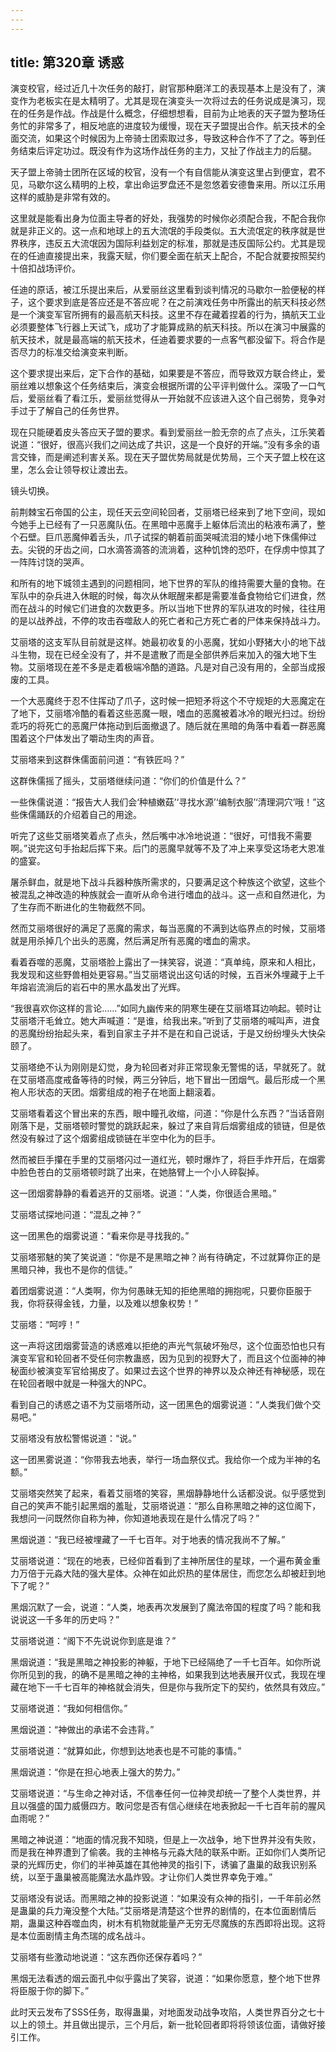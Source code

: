 ```yaml
---
---
---
```

title: 第320章 诱惑
---



演变校官，经过近几十次任务的敲打，尉官那种磨洋工的表现基本上是没有了，演变作为老板实在是太精明了。尤其是现在演变头一次将过去的任务说成是演习，现在的任务是作战。作战是什么概念，仔细想想看，目前为止地表的天子盟为整场任务忙的非常多了，相反地底的进度较为缓慢，现在天子盟提出合作。航天技术的全面交流，如果这个时候因为上帝骑士团索取过多，导致这种合作不了了之。等到任务结束后评定功过。既没有作为这场作战任务的主力，又扯了作战主力的后腿。

天子盟上帝骑士团所在区域的校官，没有一个有自信能从演变这里占到便宜，君不见，马歇尔这么精明的上校，拿出命运罗盘还不是忽悠着安德鲁来用。所以江乐用这样的威胁是非常有效的。

这里就是能看出身为位面主导者的好处，我强势的时候你必须配合我，不配合我你就是非正义的。这一点和地球上的五大流氓的手段类似。五大流氓定的秩序就是世界秩序，违反五大流氓因为国际利益划定的标准，那就是违反国际公约。尤其是现在的任迪直接提出来，我露天赋，你们要全面在航天上配合，不配合就要按照契约十倍扣战场评价。

任迪的原话，被江乐提出来后，从爱丽丝这里看到谈判情况的马歇尔一脸便秘的样子，这个要求到底是答应还是不答应呢？在之前演戏任务中所露出的航天科技必然是一个演变军官所拥有的最高航天科技。这里不存在藏着捏着的行为，搞航天工业必须要整体飞行器上天试飞，成功了才能算成熟的航天科技。所以在演习中展露的航天技术，就是最高端的航天技术，任迪着要求要的一点客气都没留下。将合作是否尽力的标准交给演变来判断。

这个要求提出来后，定下合作的基础，如果要是不答应，而导致双方联合终止，爱丽丝难以想象这个任务结束后，演变会根据所谓的公平评判做什么。深吸了一口气后，爱丽丝看了看江乐，爱丽丝觉得从一开始就不应该进入这个自己弱势，竞争对手过于了解自己的任务世界。

现在只能硬着皮头答应天子盟的要求。看到爱丽丝一脸无奈的点了点头，江乐笑着说道：“很好，很高兴我们之间达成了共识，这是一个良好的开端。”没有多余的语言交锋，而是阐述利害关系。现在天子盟优势局就是优势局，三个天子盟上校在这里，怎么会让领导权让渡出去。

镜头切换。

前荆棘宝石帝国的公主，现任天云空间轮回者，艾丽塔已经来到了地下空间，现如今她手上已经有了一只恶魔队伍。在黑暗中恶魔手上躯体后流出的粘液布满了，整个石壁。巨爪恶魔伸着舌头，爪子试探的朝着前面哭喊流泪的矮小地下侏儒伸过去。尖锐的牙齿之间，口水滴答滴答的流淌着，这种饥馋的恐吓，在俘虏中惊其了一阵阵讨饶的哭声。

和所有的地下城领主遇到的问题相同，地下世界的军队的维持需要大量的食物。在军队中的杂兵进入休眠的时候，每次从休眠醒来都是需要准备食物给它们进食，然而在战斗的时候它们进食的次数更多。所以当地下世界的军队进攻的时候，往往用的是以战养战，不停的攻击吞噬敌人的死亡者和己方死亡者的尸体来保持战斗力。

艾丽塔的这支军队目前就是这样。她最初收复的小恶魔，犹如小野猪大小的地下战斗生物，现在已经全没有了，并不是遣散了而是全部供养后来加入的强大地下生物。艾丽塔现在差不多是走着极端冷酷的道路。凡是对自己没有用的，全部当成报废的工具。

一个大恶魔终于忍不住挥动了爪子，这时候一把短矛将这个不守规矩的大恶魔定在了地下，艾丽塔冷酷的看着这些恶魔一眼，嗜血的恶魔被着冰冷的眼光扫过。纷纷乖巧的将死亡的恶魔尸体拖动到后面撤退了。随后就在黑暗的角落中看着一群恶魔围着这个尸体发出了嚼动生肉的声音。

艾丽塔来到这群侏儒面前问道：“有铁匠吗？”

这群侏儒摇了摇头，艾丽塔继续问道：“你们的价值是什么？”

一些侏儒说道：“报告大人我们会‘种植嫩菇’‘寻找水源’‘编制衣服’‘清理洞穴’哦！”这些侏儒踊跃的介绍着自己的用途。

听完了这些艾丽塔笑着点了点头，然后嘴中冰冷地说道：“很好，可惜我不需要啊。”说完这句手抬起后挥下来。后门的恶魔早就等不及了冲上来享受这场老大恩准的盛宴。

屠杀鲜血，就是地下战斗兵器种族所需求的，只要满足这个种族这个欲望，这些个被混乱之神改造的种族就会一直听从命令进行嗜血的战斗。这一点和自然进化，为了生存而不断进化的生物截然不同。

然而艾丽塔很好的满足了恶魔的需求，每当恶魔的不满到达临界点的时候，艾丽塔就是用杀掉几个出头的恶魔，然后满足所有恶魔的嗜血的需求。

看着吞噬的恶魔，艾丽塔脸上露出了一抹笑容，说道：“真单纯，原来和人相比，我发现和这些野兽相处更容易。”当艾丽塔说出这句话的时候，五百米外埋藏于上千年熔岩流淌后的岩石中的黑水晶发出了光辉。

“我很喜欢你这样的言论……”如同九幽传来的阴寒生硬在艾丽塔耳边响起。顿时让艾丽塔汗毛耸立。她大声喊道：“是谁，给我出来。”听到了艾丽塔的喊叫声，进食的恶魔纷纷抬起头来，看到自家主子并不是在和自己说话，于是又纷纷埋头大快朵颐了。

艾丽塔绝不认为刚刚是幻觉，身为轮回者对非正常现象无警惕的话，早就死了。就在艾丽塔高度戒备等待的时候，两三分钟后，地下冒出一团烟气。最后形成一个黑袍人形状态的天团。烟雾组成的袍子在地面上翻滚着。

艾丽塔看着这个冒出来的东西，眼中瞳孔收缩，问道：“你是什么东西？”当话音刚刚落下是，艾丽塔顿时警觉的跳跃起来，躲过了来自背后烟雾组成的锁链，但是依然没有躲过了这个烟雾组成锁链在半空中化为的巨手。

然而被巨手攥在手里的艾丽塔闪过一道红光，顿时爆炸了，将巨手炸开后，在烟雾中脸色苍白的艾丽塔顿时跳了出来，在她胳臂上一个小人碎裂掉。

这一团烟雾静静的看着逃开的艾丽塔。说道：“人类，你很适合黑暗。”

艾丽塔试探地问道：“混乱之神？”

这一团黑色的烟雾说道：“看来你是寻找我的。”

艾丽塔邪魅的笑了笑说道：“你是不是黑暗之神？尚有待确定，不过就算你正的是黑暗只神，我也不是你的信徒。”

着团烟雾说道：“人类啊，你为何愚昧无知的拒绝黑暗的拥抱呢，只要你臣服于我，你将获得金钱，力量，以及难以想象权势！”

艾丽塔：“呵哼！”

这一声将这团烟雾营造的诱惑难以拒绝的声光气氛破坏殆尽，这个位面恐怕也只有演变军官和轮回者不受任何宗教蛊惑，因为见到的视野大了，而且这个位面神的神秘面纱被演变军官给揭皮了。如果过去这个世界的神界以及众神还有神秘感，现在在轮回者眼中就是一种强大的NPC。

看到自己的诱惑之语不为艾丽塔所动，这一团黑色的烟雾说道：“人类我们做个交易吧。”

艾丽塔没有放松警惕说道：“说。”

这一团黑雾说道：“你带我去地表，举行一场血祭仪式。我给你一个成为半神的名额。”

艾丽塔突然笑了起来，看着艾丽塔的笑容，黑烟静静地什么话都没说。似乎感觉到自己的笑声不能引起黑烟的羞耻，艾丽塔说道：“那么自称黑暗之神的这位阁下，我想问一问既然你自称为神，你知道地表现在是什么情况了吗？”

黑烟说道：“我已经被埋藏了一千七百年。对于地表的情况我尚不了解。”

艾丽塔说道：“现在的地表，已经仰首看到了主神所居住的星球，一个遍布黄金重力万倍于元淼大陆的强大星体。众神在如此炽热的星体居住，而您怎么却被赶到地下了呢？”

黑烟沉默了一会，说道：“人类，地表再次发展到了魔法帝国的程度了吗？能和我说说这一千多年的历史吗？”

艾丽塔说道：“阁下不先说说你到底是谁？”

黑烟说道：“我是黑暗之神投影的神躯，于地下已经隔绝了一千七百年。如你所说你所见到的我，的确不是黑暗之神的主神格，如果我到达地表展开仪式，我现在埋藏在地下一千七百年的神格就会消失，但是你与我所定下的契约，依然具有效应。”

艾丽塔说道：“我如何相信你。”

黑烟说道：“神做出的承诺不会违背。”

艾丽塔说道：“就算如此，你想到达地表也是不可能的事情。”

黑烟说道：“你是在担心地表上强大的势力。”

艾丽塔说道：“与生命之神对话，不信奉任何一位神灵却统一了整个人类世界，并且以强盛的国力威慑四方。敢问您是否有信心继续在地表掀起一千七百年前的腥风血雨呢？”

黑暗之神说道：“地面的情况我不知晓，但是上一次战争，地下世界并没有失败，而是我在神界遭到了偷袭。我的主神格与元淼大陆的联系中断。正如你们人类所记录的光辉历史，你们的半神英雄在其他神灵的指引下，诱骗了蛊巢的敌我识别系统，以至于蛊巢被高能魔法水晶炸毁。才让你们人类世界幸免于难。”

艾丽塔没有说话。而黑暗之神的投影说道：“如果没有众神的指引，一千年前必然是蛊巢的兵力淹没整个大陆。”艾丽塔是清楚这个世界的剧情的，在本位面剧情后期，蛊巢这种吞噬血肉，树木有机物就能量产无穷无尽魔族的东西即将出现。这将是本位面剧情主角杰瑞的成名战斗。

艾丽塔有些激动地说道：“这东西你还保存着吗？”

黑烟无法看透的烟云面孔中似乎露出了笑容，说道：“如果你愿意，整个地下世界将臣服于你的脚下。”

此时天云发布了SSS任务，取得蛊巢，对地面发动战争攻陷，人类世界百分之七十以上的领土。并且做出提示，三个月后，新一批轮回者即将将领该位面，请做好接引工作。